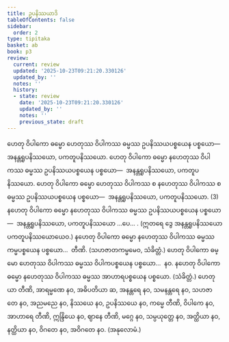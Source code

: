 ```yaml
---
title: ဥပနိဿယာဒိ
tableOfContents: false
sidebar:
  order: 2
type: tipitaka
basket: ab
book: p3
review:
  current: review
  updated: '2025-10-23T09:21:20.330126'
  updated_by: ''
  notes: ''
  history:
  - state: review
    date: '2025-10-23T09:21:20.330126'
    updated_by: ''
    notes: ''
    previous_state: draft
---
```



<ReviewStatus review={frontmatter.review} showDetails={true} />

<HypothesisAnnotation frontmatter={frontmatter} />

<DynamicBreadcrumb />

<Division number="116" book="p3" e="ch" v="39" p="219">

<Paragraph number="201" book="p3">
ဟေတု ဝိပါကော ဓမ္မော ဟေတုဿ ဝိပါကဿ ဓမ္မဿ ဥပနိဿယပစ္စယေန ပစ္စယော—  အနန္တရူပနိဿယော, ပကတူပနိဿယော. ဟေတု ဝိပါကော ဓမ္မော နဟေတုဿ ဝိပါကဿ ဓမ္မဿ ဥပနိဿယပစ္စယေန ပစ္စယော—  အနန္တရူပနိဿယော, ပကတူပနိဿယော. ဟေတု ဝိပါကော ဓမ္မော ဟေတုဿ ဝိပါကဿ စ နဟေတုဿ ဝိပါကဿ စ ဓမ္မဿ ဥပနိဿယပစ္စယေန ပစ္စယော—  အနန္တရူပနိဿယော, ပကတူပနိဿယော. (3)
</Paragraph>

<Paragraph number="202" book="p3">
နဟေတု ဝိပါကော ဓမ္မော နဟေတုဿ ဝိပါကဿ ဓမ္မဿ ဥပနိဿယပစ္စယေန ပစ္စယော—  အနန္တရူပနိဿယော, ပကတူပနိဿယော …ပေ… . (ဣတရေ ဒွေ အနန္တရူပနိဿယော ပကတူပနိဿယောယေဝ.)
</Paragraph>

</Division>
<Division number="117" book="p3" e="ch" v="39" p="219">

<Paragraph number="203" book="p3">
နဟေတု ဝိပါကော ဓမ္မော နဟေတုဿ ဝိပါကဿ ဓမ္မဿ ကမ္မပစ္စယေန ပစ္စယော…  တီဏိ. (သဟဇာတကမ္မမေဝ, သံခိတ္တံ.)
</Paragraph>

<Paragraph number="204" book="p3">
ဟေတု ဝိပါကော ဓမ္မော ဟေတုဿ ဝိပါကဿ ဓမ္မဿ ဝိပါကပစ္စယေန ပစ္စယော…  နဝ.
</Paragraph>

<Paragraph number="205" book="p3">
နဟေတု ဝိပါကော ဓမ္မော နဟေတုဿ ဝိပါကဿ ဓမ္မဿ အာဟာရပစ္စယေန ပစ္စယော. (သံခိတ္တံ.)
</Paragraph>

</Division>
<Division number="118" book="p3" e="ch" v="39" p="219">

<Paragraph number="206" book="p3">
ဟေတုယာ တီဏိ, အာရမ္မဏေ နဝ, အဓိပတိယာ ဆ, အနန္တရေ နဝ, သမနန္တရေ နဝ, သဟဇာတေ နဝ, အညမညေ နဝ, နိဿယေ နဝ, ဥပနိဿယေ နဝ, ကမ္မေ တီဏိ, ဝိပါကေ နဝ, အာဟာရေ တီဏိ, ဣန္ဒြိယေ နဝ, ဈာနေ တီဏိ, မဂ္ဂေ နဝ, သမ္ပယုတ္တေ နဝ, အတ္ထိယာ နဝ, နတ္ထိယာ နဝ, ဝိဂတေ နဝ, အဝိဂတေ နဝ. (အနုလောမံ.)
</Paragraph>
</Division>